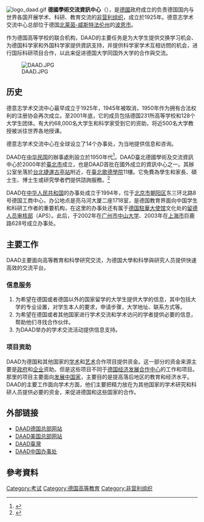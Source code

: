 {{noteta
|T=zh-hans:德意志学术交流中心; zh-hant:德國學術交流資訊中心;
|G1=IT
|G2=German Bundesland
|G3=地名
|1=zh-hans:德意志学术交流中心; zh-hant:德國學術交流資訊中心;
}}
[[File:logo_daad.gif|thumb]]
'''德國學術交流資訊中心'''（{{lang-de|'''D'''eutscher '''A'''kademischer '''A'''ustausch'''d'''ienst, '''DAAD'''}}），是[[德国|德國]]政府成立的负责德国国内与世界各国开展学术、科研、教育交流的[[非营利组织|非营利组织]]，成立於1925年。德意志学术交流中心总部位于德国[[北莱茵-威斯特法伦州|北莱茵-威斯特法伦州]]的[[波恩市|波恩市]]。

作为德国高等学校的联合机构，DAAD的主要任务是为大学生提供交换学习机会、为德国科学家和外国科学家提供資訊支持，并提供科学家学术互相访問的机会，进行国际科研项目合作，以此来促进德国大学同国外大学的合作與交流。

[[File:DAAD.JPG|thumb]]

== 历史 ==

德意志学术交流中心最早成立于1925年，1945年被取消，1950年作为拥有合法权利的注册协会再次成立。至2001年底，它的成员包括德国231所高等学校和128个大学生团体。有大约68,000名大学生和科学家受到它的资助，将近500名大学教授被派往世界各地授课。

德意志学术交流中心在全球设立了14个办事处，为当地提供信息和咨询。

DAAD在[[中华民国|中华民国]]的辦事處則設立於1950年代<ref name="德國外交部">{{lang|en|{{Cite web|title=Taiwan|url=http://www.auswaertiges-amt.de/EN/Aussenpolitik/Laender/Laenderinfos/01-Nodes/Taiwan_node.html|publisher=[[德國外交部|Federal Foreign Office, Germany]]|accessdate=2015-03-13|archive-date=2015-04-02|archive-url=https://web.archive.org/web/20150402173225/http://www.auswaertiges-amt.de/EN/Aussenpolitik/Laender/Laenderinfos/01-Nodes/Taiwan_node.html|dead-url=no}}}}{{en}}</ref>。DAAD臺北德國學術及交流資訊中心於2000年於[[臺北市|臺北市]]成立，也是DAAD首批在國外成立的資訊中心之一。其辦公室坐落於[[台北捷運|台北捷運]][[古亭站|古亭站]]附近，在[[歌德學院|臺北歌德學院]]11樓。它免費為學生和家長、碩士生、博士生或研究學者們提供諮詢服務。<ref>{{Cite web|title=臺北德國學術交流資訊中心|url=https://www.daad.org.tw/zh/about-us/%e8%87%ba%e5%8c%97%e5%be%b7%e5%9c%8b%e5%ad%b8%e8%a1%93%e4%ba%a4%e6%b5%81%e8%b3%87%e8%a8%8a%e4%b8%ad%e5%bf%83/|accessdate=2020-03-28|last=Infodaad.org.tw|first=|language=zh|archive-date=2020-08-04|archive-url=https://web.archive.org/web/20200804221303/https://www.daad.org.tw/zh/about-us/%E8%87%BA%E5%8C%97%E5%BE%B7%E5%9C%8B%E5%AD%B8%E8%A1%93%E4%BA%A4%E6%B5%81%E8%B3%87%E8%A8%8A%E4%B8%AD%E5%BF%83/|dead-url=no}}</ref>

DAAD在[[中华人民共和国|中华人民共和国]]的办事处成立于1994年，位于[[北京市|北京市]][[朝阳区|朝阳区]]东三环北路8号德国工商中心，办公地点是亮马河大厦二座1718室，是德国教育界面向中国学生和科研工作者的重要机构，在这里的办事处还有属于[[德国駐華大使馆|德国駐華大使馆]]文化处的[[留德人员审核部|留德人员审核部]]（APS）。此后，于2002年在[[广州市|广州市]][[中山大学|中山大学]]、2003年在[[上海市|上海市]]巨鹿路628号成立办事处。{{FACT||time=}}

== 主要工作 ==
DAAD主要面向高等教育和科學研究交流，为德国大學和科學與研究人员提供快速高效的交流平台。

=== 信息服务 ===
#为希望在德国或者德国以外的国家留学的大学生提供大学的信息，其中包括大学的专业设置，对学生本人的要求，申请步骤，大学地址、联系方式等。
#为希望在德国或者其他国家进行学术交流和学术访问的学者提供必要的信息，帮助他们寻找合作伙伴。
#为DAAD举办的学术交流活动提供信息支持。
=== 项目资助 ===
DAAD为德国和其他国家的[[学术|学术]]和[[艺术|艺术]]合作项目提供资金。这一部分的资金来源主要是[[政府|政府]]和[[企业|企业]]资助。但是这些项目不同于[[德国经济发展合作中心|德国经济发展合作中心]]的工作和项目。那里的项目主要面向[[发展中国家|发展中国家]]，主要目的是提高落后地区的教育和经济水平。DAAD的主要工作面向学术方面，他们主要把精力放在为其他国家的学术研究和科研人员提供必要的资金，来促进德国和这些国家的合作。

== 外部链接 ==

*[http://www.daad.de DAAD德国总部网站] {{Wayback|url=http://www.daad.de/ |date=20050212021359 }}{{de}}
*[http://www.daad.org DAAD美国总部网站] {{Wayback|url=http://www.daad.org/ |date=20161119031447 }}{{en}}
*[http://ic.daad.de/taipei/ DAAD臺灣] {{Wayback|url=http://ic.daad.de/taipei/ |date=20070205215623 }}{{zh-tw}}
*[http://www.daad.org.cn DAAD中国办事处] {{Wayback|url=http://www.daad.org.cn/ |date=20190101232922 }}{{zh-cn}}

==參考資料==
{{reflist}}

{{Authority control}}
[[Category:考试|Category:考试]]
[[Category:德国高等教育|Category:德国高等教育]]
[[Category:非营利组织|Category:非营利组织]]